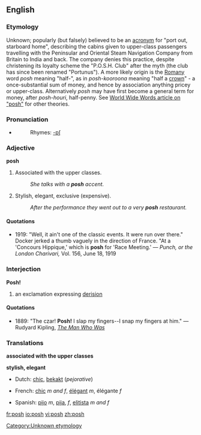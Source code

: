 ==English==

===Etymology===
Unknown; popularly (but falsely) believed to be an [[acronym]] for "port out, starboard home", describing the cabins given to upper-class passengers travelling with the Peninsular and Oriental Steam Navigation Company from Britain to India and back. The company denies this practice, despite christening its loyalty scheme the "P.O.S.H. Club" after the myth (the club has since been renamed "Portunus").
A more likely origin is the [[Romany]] word ''posh'' meaning "half-", as in ''posh-kooroona'' meaning "half a [[crown]]" - a once-substantial sum of money, and hence by association anything pricey or upper-class. Alternatively ''posh'' may have first become a general term for money, after ''posh-houri'', half-penny.
See [http://www.worldwidewords.org/qa/qa-pos1.htm World Wide Words article on "posh"] for other theories. [[Category:Unknown etymology]]

===Pronunciation===
*{{audio|en-uk-posh.ogg|Audio (UK)}}
*:Rhymes: [[Rhymes:English:-ɒʃ|-ɒʃ]]

===Adjective===
'''posh'''

#Associated with the upper classes.
#:''She talks with a '''posh''' accent.''
#Stylish, elegant, exclusive (expensive).
#:''After the performance they went out to a very '''posh''' restaurant.''

====Quotations====
*1919: "Well, it ain't one of the classic events. It were run over there." Docker jerked a thumb vaguely in the direction of France. "At a 'Concours Hippique,' which is '''posh''' for 'Race Meeting.' &mdash; ''Punch, or the London Charivari,'' Vol. 156, June 18, 1919

===Interjection===
'''Posh!'''
# an exclamation expressing [[derision]]

====Quotations====
*1889: "The czar! '''Posh!''' I slap my fingers--I snap my fingers at him." &mdash; Rudyard Kipling, [http://www.gutenberg.org/files/12732/12732.txt ''The Man Who Was'']

===Translations===

'''associated with the upper classes'''
{{top}}
{{mid}}
{{bottom}}

'''stylish, elegant'''
{{top}}
*Dutch: [[chic#Dutch|chic]], [[bekakt]] (''pejorative'')
{{mid}}
*French: [[chic#French|chic]] ''m and f'', [[élégant]] ''m'', élégante ''f''
{{bottom}}
*Spanish: [[pijo]] ''m'', [[pija]], ''f'', [[elitista]] ''m and f''

[[fr:posh]]
[[io:posh]]
[[vi:posh]]
[[zh:posh]]